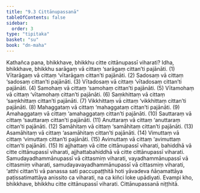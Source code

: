 ```yaml
---
title: "9.3 Cittānupassanā"
tableOfContents: false
sidebar:
  order: 3
type: "tipitaka"
basket: "su"
book: "dn-maha"
---
```



<DynamicBreadcrumb />

<Division number="381" book="dn-maha">

<Paragraph number="988" book="dn-maha">
Kathañca pana, bhikkhave, bhikkhu citte cittānupassī viharati? Idha, bhikkhave, bhikkhu sarāgaṃ vā cittaṃ ‘sarāgaṃ cittan’ti pajānāti. (1)
</Paragraph>

<Paragraph number="989" book="dn-maha">
Vītarāgaṃ vā cittaṃ ‘vītarāgaṃ cittan’ti pajānāti. (2)
</Paragraph>

<Paragraph number="990" book="dn-maha">
Sadosaṃ vā cittaṃ ‘sadosaṃ cittan’ti pajānāti. (3)
</Paragraph>

<Paragraph number="991" book="dn-maha">
Vītadosaṃ vā cittaṃ ‘vītadosaṃ cittan’ti pajānāti. (4)
</Paragraph>

<Paragraph number="992" book="dn-maha">
Samohaṃ vā cittaṃ ‘samohaṃ cittan’ti pajānāti. (5)
</Paragraph>

<Paragraph number="993" book="dn-maha">
Vītamohaṃ vā cittaṃ ‘vītamohaṃ cittan’ti pajānāti. (6)
</Paragraph>

<Paragraph number="994" book="dn-maha">
Saṃkhittaṃ vā cittaṃ ‘saṃkhittaṃ cittan’ti pajānāti. (7)
</Paragraph>

<Paragraph number="995" book="dn-maha">
Vikkhittaṃ vā cittaṃ ‘vikkhittaṃ cittan’ti pajānāti. (8)
</Paragraph>

<Paragraph number="996" book="dn-maha">
Mahaggataṃ vā cittaṃ ‘mahaggataṃ cittan’ti pajānāti. (9)
</Paragraph>

<Paragraph number="997" book="dn-maha">
Amahaggataṃ vā cittaṃ ‘amahaggataṃ cittan’ti pajānāti. (10)
</Paragraph>

<Paragraph number="998" book="dn-maha">
Sauttaraṃ vā cittaṃ ‘sauttaraṃ cittan’ti pajānāti. (11)
</Paragraph>

<Paragraph number="999" book="dn-maha">
Anuttaraṃ vā cittaṃ ‘anuttaraṃ cittan’ti pajānāti. (12)
</Paragraph>

<Paragraph number="1000" book="dn-maha">
Samāhitaṃ vā cittaṃ ‘samāhitaṃ cittan’ti pajānāti. (13)
</Paragraph>

<Paragraph number="1001" book="dn-maha">
Asamāhitaṃ vā cittaṃ ‘asamāhitaṃ cittan’ti pajānāti. (14)
</Paragraph>

<Paragraph number="1002" book="dn-maha">
Vimuttaṃ vā cittaṃ ‘vimuttaṃ cittan’ti pajānāti. (15)
</Paragraph>

<Paragraph number="1003" book="dn-maha">
Avimuttaṃ vā cittaṃ ‘avimuttaṃ cittan’ti pajānāti. (15)
</Paragraph>

<Paragraph number="1004" book="dn-maha">
Iti ajjhattaṃ vā citte cittānupassī viharati, bahiddhā vā citte cittānupassī viharati, ajjhattabahiddhā vā citte cittānupassī viharati. Samudayadhammānupassī vā cittasmiṃ viharati, vayadhammānupassī vā cittasmiṃ viharati, samudayavayadhammānupassī vā cittasmiṃ viharati, ‘atthi cittan’ti vā panassa sati paccupaṭṭhitā hoti yāvadeva ñāṇamattāya paṭissatimattāya anissito ca viharati, na ca kiñci loke upādiyati. Evampi kho, bhikkhave, bhikkhu citte cittānupassī viharati.

</Paragraph>
</Division>

<Paragraph number="1005" type="center" book="dn-maha">
Cittānupassanā niṭṭhitā.
</Paragraph>